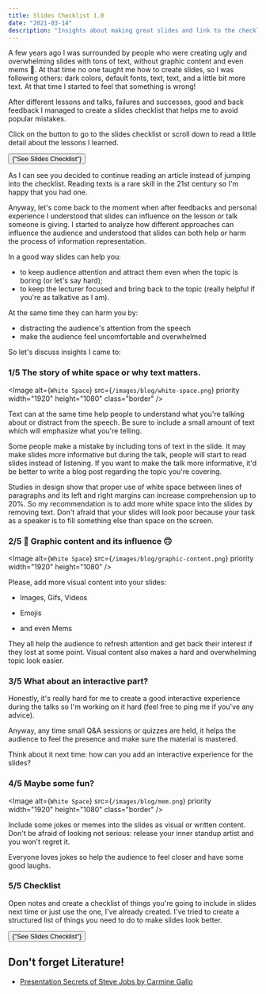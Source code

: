 ```yaml
---
title: Slides Checklist 1.0
date: "2021-03-14"
description: "Insights about making great slides and link to the checklist I've created to make life easier!"
---
```


A few years ago I was surrounded by people who were creating ugly and overwhelming slides with
tons of text, without graphic content and even mems 🥺. At that time no one taught me how to create slides,
so I was following others: dark colors, default fonts, text, text, and a little bit more text.
At that time I started to feel that something is wrong!

After different lessons and talks, failures and successes, good and back feedback I managed to create
a slides checklist that helps me to avoid popular mistakes.

Click on the button to go to the slides checklist or scroll down to read a little detail about the lessons I learned.

<Link href="/library/slides?checklist=show">
  <button
    type="link"
    className="w-full flex items-center justify-center px-8 py-2 border border-transparent text-base font-medium rounded-md text-indigo-700 bg-indigo-100 hover:bg-indigo-200 md:py-2 md:text-lg md:px-10"
  >
    {"See Slides Checklist"}
  </button>
</Link>

<!-- ## Table of contents

- [Motives](#motives)
- [1/5 The story of white space or why text matters](#part-2-applications)
- [2/5 🙂 Graphic content and its influence 🙃](#part-3-notifications)
- [3/5 What about an interactive part?](#part-3-notifications)
- [4/5 Maybe some fun?](#part-3-notifications)
- [5/5 Checklist](#part-3-notifications)
- [Literature](#literature) -->

As I can see you decided to continue reading an article instead of jumping into the checklist.
Reading texts is a rare skill in the 21st century so I'm happy that you had one.

Anyway, let's come back to the moment when after feedbacks and personal experience I understood that slides
can influence on the lesson or talk someone is giving.
I started to analyze how different approaches can influence the audience and
understood that slides can both help or harm the process of information representation.

In a good way slides can help you:

- to keep audience attention and attract them even when the topic is boring (or let's say hard);
- to keep the lecturer focused and bring back to the topic (really helpful if you're as talkative as I am).

At the same time they can harm you by:

- distracting the audience's attention from the speech
- make the audience feel uncomfortable and overwhelmed

So let's discuss insights I came to:

### 1/5 The story of white space or why text matters.

<Image
  alt={`White Space`}
  src={`/images/blog/white-space.png`}
  priority
  width="1920"
  height="1080"
  class="border"
/>

Text can at the same time help people to understand what you're talking about or distract from the speech.
Be sure to include a small amount of text which will emphasize what you're telling.

Some people make a mistake by including tons of text in the slide.
It may make slides more informative but during the talk, people will start to read slides instead of listening.
If you want to make the talk more informative, it'd be better to write a blog post regarding the topic you're covering.

Studies in design show that proper use of white space between lines of paragraphs and its left and right margins can increase comprehension up to 20%.
So my recommendation is to add more white space into the slides by removing text.
Don't afraid that your slides will look poor because your task as a speaker is to fill something else than space on the screen.

### 2/5 🙂 Graphic content and its influence 🙃

<div
  class="border"
>

<Image
  alt={`White Space`}
  src={`/images/blog/graphic-content.png`}
  priority
  width="1920"
  height="1080"
/>
</div>

Please, add more visual content into your slides:

- Images, Gifs, Videos
- Emojis

- and even Mems

They all help the audience to refresh attention and get back their interest if they lost at some point.
Visual content also makes a hard and overwhelming topic look easier.

### 3/5 What about an interactive part?

Honestly, it's really hard for me to create a good interactive experience during the talks
so I'm working on it hard (feel free to ping me if you've any advice).

Anyway, any time small Q&A sessions or quizzes are held, it helps the audience to feel the presence and make
sure the material is mastered.

Think about it next time: how can you add an interactive experience for the slides?

### 4/5 Maybe some fun?

<Image
  alt={`White Space`}
  src={`/images/blog/mem.png`}
  priority
  width="1920"
  height="1080"
  class="border"
/>

Include some jokes or memes into the slides as visual or written content.
Don't be afraid of looking not serious: release your inner standup artist and you won't regret it.

Everyone loves jokes so help the audience to feel closer and have some good laughs.

### 5/5 Checklist

Open notes and create a checklist of things you're going to include in slides next time or just use the one, I've already created.
I've tried to create a structured list of things you need to do to make slides look better.

<Link href="/library/slides?checklist=show">
  <button
    type="link"
    className="w-full flex items-center justify-center px-8 py-2 border border-transparent text-base font-medium rounded-md text-white bg-indigo-600 hover:bg-indigo-700 md:py-2 md:text-lg md:px-10"
  >
    {"See Slides Checklist"}
  </button>
</Link>

## Don't forget Literature!

- [Presentation Secrets of Steve Jobs by Carmine Gallo](https://www.amazon.com/Presentation-Secrets-Steve-Jobs-Insanely/dp/1491514310)
